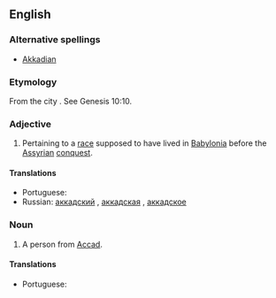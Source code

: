==English==

===Alternative spellings===
* [[Akkadian]]

===Etymology===
From the city {{term|Akkad}}. See Genesis 10:10.

===Adjective===
{{en-adj}}

# Pertaining to a [[race]] supposed to have lived in [[Babylonia]] before the [[Assyrian]] [[conquest]].

====Translations====
{{trans-top|pertaining to a race supposed to have lived in Babylonia before the Assyrian conquest}}
* Portuguese: {{t|pt|acadiano|m}}
* Russian: [[аккадский]] {{m}}, [[аккадская]] {{f}}, [[аккадское]] {{n}}
{{trans-mid}}
{{trans-bottom}}

===Noun===
{{en-noun}}

# A person from [[Accad]].

====Translations====
{{trans-top|A person from Accad}}
* Portuguese: {{t|pt|acadiano|m}}
{{trans-mid}}
{{trans-bottom}}